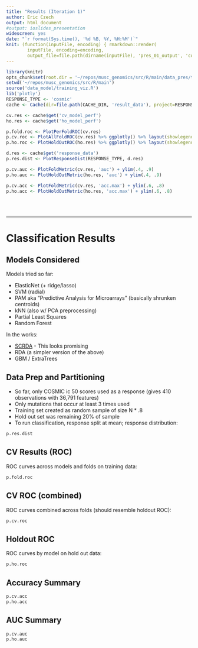 ```yaml
---
title: "Results (Iteration 1)"
author: Eric Czech
output: html_document
#output: ioslides_presentation
widescreen: yes
date: "`r format(Sys.time(), '%d %B, %Y, %H:%M')`"
knit: (function(inputFile, encoding) { rmarkdown::render(
        inputFile, encoding=encoding, 
        output_file=file.path(dirname(inputFile), 'pres_01_output', 'cosmic', 'pres.doc.html')) })
---
```


```r
library(knitr)
opts_chunk$set(root.dir = '~/repos/musc_genomics/src/R/main/data_pres/test')
setwd('~/repos/musc_genomics/src/R/main')
source('data_model/training_viz.R')
lib('plotly')
RESPONSE_TYPE <- 'cosmic'
cache <- Cache(dir=file.path(CACHE_DIR, 'result_data'), project=RESPONSE_TYPE)

cv.res <- cache$get('cv_model_perf')
ho.res <- cache$get('ho_model_perf')

p.fold.roc <- PlotPerFoldROC(cv.res)
p.cv.roc <- PlotAllFoldROC(cv.res) %>% ggplotly() %>% layout(showlegend = T) %>% plot.ly
p.ho.roc <- PlotHoldOutROC(ho.res) %>% ggplotly() %>% layout(showlegend = T) %>% plot.ly

d.res <- cache$get('response_data')
p.res.dist <- PlotResponseDist(RESPONSE_TYPE, d.res)

p.cv.auc <- PlotFoldMetric(cv.res, 'auc') + ylim(.4, .9)
p.ho.auc <- PlotHoldOutMetric(ho.res, 'auc') + ylim(.4, .9)

p.cv.acc <- PlotFoldMetric(cv.res, 'acc.max') + ylim(.6, .8)
p.ho.acc <- PlotHoldOutMetric(ho.res, 'acc.max') + ylim(.6, .8)

```

<br><br>
<hr>

# Classification Results

## Models Considered {.smaller}

Models tried so far:

- ElasticNet (+ ridge/lasso)
- SVM (radial)
- PAM aka "Predictive Analysis for Microarrays" (basically shrunken centroids)
- kNN (also w/ PCA preprocessing)
- Partial Least Squares
- Random Forest

In the works:

- [SCRDA](https://web.stanford.edu/~hastie/Papers/RDA-6.pdf) - This looks promising
- RDA (a simpler version of the above)
- GBM / ExtraTrees

## Data Prep and Partitioning {.smaller}

- So far, only COSMIC ic 50 scores used as a response (gives 410 observations with 36,791 features)
- Only mutations that occur at least 3 times used
- Training set created as random sample of size N * .8
- Hold out set was remaining 20% of sample
- To run classification, response split at mean; response distribution:

```r
p.res.dist
```

## CV Results (ROC)

ROC curves across models and folds on training data: 

```r
p.fold.roc
```

## CV ROC (combined) {.smaller} 

ROC curves combined across folds (should resemble holdout ROC):

```r
p.cv.roc
```

## Holdout ROC {.smaller}

ROC curves by model on hold out data:

```r
p.ho.roc
```

## Accuracy Summary

```r
p.cv.acc
p.ho.acc
```

## AUC Summary

```r
p.cv.auc
p.ho.auc
```